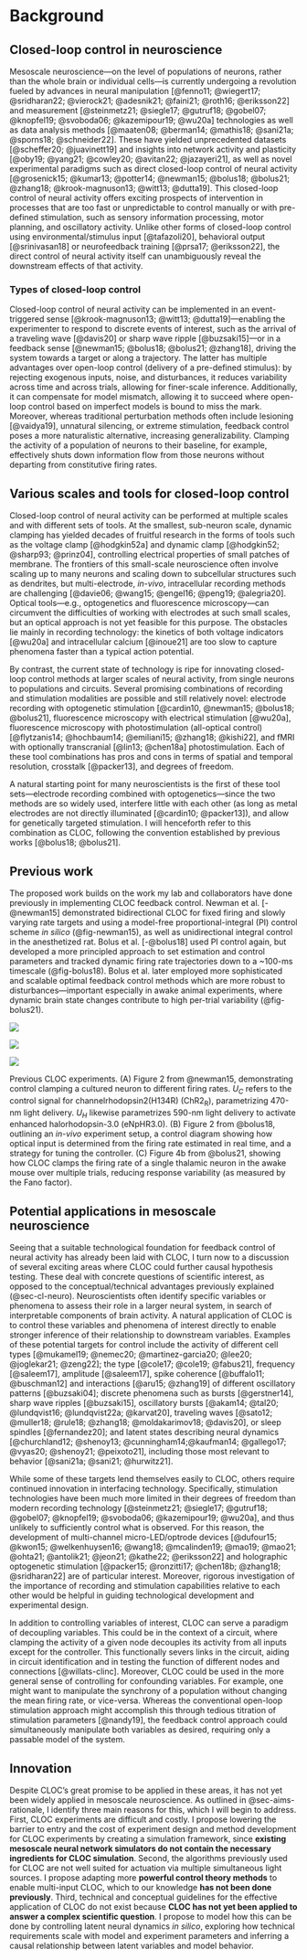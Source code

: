 # Background

## Closed-loop control in neuroscience {#sec-cl-neuro}

Mesoscale neuroscience---on the level of populations of neurons, rather than the whole brain or individual cells---is currently undergoing a revolution fueled by advances in neural manipulation [@fenno11; @wiegert17; @sridharan22; @vierock21; @adesnik21; @faini21; @roth16; @eriksson22] and measurement [@steinmetz21; @siegle17; @gutruf18; @gobel07; @knopfel19; @svoboda06; @kazemipour19; @wu20a] technologies as well as data analysis methods [@maaten08; @berman14; @mathis18; @sani21a; @sporns18; @schneider22].
These have yielded unprecedented datasets [@scheffer20; @juavinett19] and insights into network activity and plasticity [@oby19; @yang21; @cowley20; @avitan22; @jazayeri21], as well as novel experimental paradigms such as direct closed-loop control of neural activity [@grosenick15; @kumar13; @potter14; @newman15; @bolus18; @bolus21; @zhang18; @krook-magnuson13; @witt13; @dutta19]. 
This closed-loop control of neural activity offers exciting prospects of intervention in processes that are too fast or unpredictable to control manually or with pre-defined stimulation, such as sensory information processing, motor planning, and oscillatory activity. Unlike other forms of closed-loop control using environmental/stimulus input [@tafazoli20], behavioral output [@srinivasan18] or neurofeedback training [@prsa17; @eriksson22], the direct control of neural activity itself can unambiguously reveal the downstream effects of that activity. 

### Types of closed-loop control {#sec-cl-types}
Closed-loop control of neural activity can be implemented in an event-triggered sense [@krook-magnuson13; @witt13; @dutta19]---enabling the experimenter to respond to discrete events of interest, such as the arrival of a traveling wave [@davis20] or sharp wave ripple [@buzsaki15]---or in a feedback sense [@newman15; @bolus18; @bolus21; @zhang18], driving the system towards a target or along a trajectory. The latter has multiple advantages over open-loop control (delivery of a pre-defined stimulus): by rejecting exogenous inputs, noise, and disturbances, it reduces variability across time and across trials, allowing for finer-scale inference. Additionally, it can compensate for model mismatch, allowing it to succeed where open-loop control based on imperfect models is bound to miss the mark.
Moreover, whereas traditional perturbation methods often include lesioning [@vaidya19], unnatural silencing, or extreme stimulation, feedback control poses a more naturalistic alternative, increasing generalizability.
Clamping the activity of a population of neurons to their baseline, for example, effectively shuts down information flow from those neurons without departing from constitutive firing rates.


## Various scales and tools for closed-loop control

Closed-loop control of neural activity can be performed at multiple scales and with different sets of tools.
At the smallest, sub-neuron scale, dynamic clamping has yielded decades of fruitful research in the forms of tools such as the voltage clamp [@hodgkin52a] and dynamic clamp [@hodgkin52; @sharp93; @prinz04], controlling electrical properties of small patches of membrane. 
The frontiers of this small-scale neuroscience often involve scaling up to many neurons and scaling down to subcellular structures such as dendrites, but multi-electrode, *in-vivo*, intracellular recording methods are challenging [@davie06; @wang15; @engel16; @peng19; @alegria20].
Optical tools---e.g., optogenetics and fluorescence microscopy---can circumvent the difficulties of working with electrodes at such small scales, but an optical approach is not yet feasible for this purpose.
The obstacles lie mainly in recording technology: the kinetics of both voltage indicators [@wu20a] and intracellular calcium [@inoue21] are too slow to capture phenomena faster than a typical action potential. 

By contrast, the current state of technology is ripe for innovating closed-loop control methods at larger scales of neural activity, from single neurons to populations and circuits.
Several promising combinations of recording and stimulation modalities are possible and still relatively novel: electrode recording with optogenetic stimulation [@cardin10, @newman15; @bolus18; @bolus21], fluorescence microscopy with electrical stimulation [@wu20a], fluorescence microscopy with photostimulation (all-optical control) [@flytzanis14; @hochbaum14; @emiliani15; @zhang18; @kishi22], and fMRI with optionally transcranial [@lin13; @chen18a] photostimulation.
Each of these tool combinations has pros and cons in terms of spatial and temporal resolution, crosstalk [@packer13], and degrees of freedom.

A natural starting point for many neuroscientists is the first of these tool sets—electrode recording combined with optogenetics—since the two methods are so widely used, interfere little with each other (as long as metal electrodes are not directly illuminated [@cardin10; @packer13]), and allow for genetically targeted stimulation.
I will henceforth refer to this combination as CLOC, following the convention established by previous works [@bolus18; @bolus21].

## Previous work {#sec-prev-work}
The proposed work builds on the work my lab and collaborators have done previously in implementing CLOC feedback control.
Newman et al. [-@newman15] demonstrated bidirectional CLOC for fixed firing and slowly varying rate targets and using a model-free proportional-integral (PI) control scheme *in silico* (@fig-newman15), as well as unidirectional integral control in the anesthetized rat.
Bolus et al. [-@bolus18] used PI control again, but developed a more principled approach to set estimation and control parameters and tracked dynamic firing rate trajectories down to a ~100-ms timescale (@fig-bolus18). Bolus et al. later employed more sophisticated and scalable optimal feedback control methods which are more robust to disturbances---important especially in awake animal experiments, where dynamic brain state changes contribute to high per-trial variability (@fig-bolus21).

::: {#fig-prev-work layout="[[1,1], [1]]"}

![](img/newman15.jpg){#fig-newman15}

![](img/bolus18.jpg){#fig-bolus18}

![](img/bolus21.jpg){#fig-bolus21}

Previous CLOC experiments. 
(A) Figure 2 from @newman15, demonstrating control clamping a cultured neuron to different firing rates. $U_C$ refers to the control signal for channelrhodopsin2(H134R) (ChR2~R~), parametrizing 470-nm light delivery. 
$U_H$ likewise parametrizes 590-nm light delivery to activate enhanced halorhodopsin-3.0 (eNpHR3.0).
(B) Figure 2 from @bolus18, outlining an *in-vivo* experiment setup, a control diagram showing how optical input is determined from the firing rate estimated in real time, and a strategy for tuning the controller.
(C) Figure 4b from @bolus21, showing how CLOC clamps the firing rate of a single thalamic neuron in the awake mouse over multiple trials, reducing response variability (as measured by the Fano factor). 
:::

## Potential applications in mesoscale neuroscience
Seeing that a suitable technological foundation for feedback control of neural activity has already been laid with CLOC, I turn now to a discussion of several exciting areas where CLOC could further causal hypothesis testing.
These deal with concrete questions of scientific interest, as opposed to the conceptual/technical advantages previously explained (@sec-cl-neuro).
Neuroscientists often identify specific variables or phenomena to assess their role in a larger neural system, in search of interpretable components of brain activity.
A natural application of CLOC is to control these variables and phenomena of interest directly to enable stronger inference of their relationship to downstream variables.
Examples of these potential targets for control include the activity of different cell types [@mukamel19; @nemec20; @martinez-garcia20; @lee20; @joglekar21; @zeng22]; the type [@cole17; @cole19; @fabus21], frequency [@saleem17], amplitude [@saleem17], spike coherence [@buffalo11; @buschman12] and interactions [@aru15; @zhang19] of different oscillatory patterns [@buzsaki04]; discrete phenomena such as bursts [@gerstner14], sharp wave ripples [@buzsaki15], oscillatory bursts [@akam14; @tal20; @lundqvist16; @lundqvist22a; @karvat20], traveling waves [@sato12; @muller18; @rule18; @zhang18; @moldakarimov18; @davis20], or sleep spindles [@fernandez20]; and latent states describing neural dynamics [@churchland12; @shenoy13; @cunningham14;@kaufman14;  @gallego17; @vyas20; @shenoy21; @peixoto21], including those most relevant to behavior [@sani21a; @sani21; @hurwitz21].

While some of these targets lend themselves easily to CLOC, others require continued innovation in interfacing technology.
Specifically, stimulation technologies have been much more limited in their degrees of freedom than modern recording technology [@steinmetz21; @siegle17; @gutruf18; @gobel07; @knopfel19; @svoboda06; @kazemipour19; @wu20a], and thus unlikely to sufficiently control what is observed.
For this reason, the development of multi-channel micro-LED/optrode devices [@dufour15; @kwon15; @welkenhuysen16; @wang18; @mcalinden19; @mao19; @mao21; @ohta21; @antolik21; @jeon21; @kathe22; @eriksson22] and holographic optogenetic stimulation [@packer15; @ronzitti17; @chen18b; @zhang18; @sridharan22] are of particular interest.
Moreover, rigorous investigation of the importance of recording and stimulation capabilities relative to each other would be helpful in guiding technological development and experimental design.

In addition to controlling variables of interest, CLOC can serve a paradigm of decoupling variables.
This could be in the context of a circuit, where clamping the activity of a given node decouples its activity from all inputs except for the controller.
This functionally severs links in the circuit, aiding in circuit identification and in testing the function of different nodes and connections [@willats-clinc].
Moreover, CLOC could be used in the more general sense of controlling for confounding variables.
For example, one might want to manipulate the synchrony of a population without changing the mean firing rate, or vice-versa.
Whereas the conventional open-loop stimulation approach might accomplish this through tedious titration of stimulation parameters [@nandy19], the feedback control approach could simultaneously manipulate both variables as desired, requiring only a passable model of the system.

## Innovation
Despite CLOC's great promise to be applied in these areas, it has not yet been widely applied in mesoscale neuroscience. 
As outlined in @sec-aims-rationale, I identify three main reasons for this, which I will begin to address. 
First, CLOC experiments are difficult and costly. 
I propose lowering the barrier to entry and the cost of experiment design and method development for CLOC experiments by creating a simulation framework, since **existing mesoscale neural network simulators do not contain the necessary ingredients for CLOC simulation**.
Second, the algorithms previously used for CLOC are not well suited for actuation via multiple simultaneous light sources.
I propose adapting more **powerful control theory methods** to enable multi-input CLOC, which to our knowledge **has not been done previously**.
Third, technical and conceptual guidelines for the effective application of CLOC do not exist because **CLOC has not yet been applied to answer a complex scientific question**. 
I propose to model how this can be done by controlling latent neural dynamics *in silico*, exploring how technical requirements scale with model and experiment parameters and inferring a causal relationship between latent variables and model behavior.
